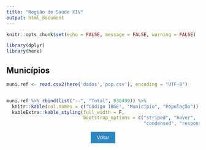 ```yaml
---
title: "Região de Saúde XIV" 
output: html_document
---
```


```r
knitr::opts_chunk$set(echo = FALSE, message = FALSE, warning = FALSE)
```

```r
library(dplyr)
library(here)
```

## Municípios

```r
muni.ref <- read.csv2(here('dados','pop.csv'), encoding = "UTF-8")


muni.ref %>% rbind(list("--", "Total", 830499)) %>% 
  knitr::kable(col.names = c("Código IBGE", "Município", "População")) %>%
  kableExtra::kable_styling(full_width = F, 
                            bootstrap_options = c("striped", "hover", 
                                                  "condensed", "responsive"))


```

<html>
<body>
<form>
<p style="text-align: center;">
<input type="button" value="Voltar" onClick="history.go(-1)" style="background-color: #2e86c1; color: white; border: none; padding: 8px 16px; font-size: 12.5px;">
</form>
</body>
</html>